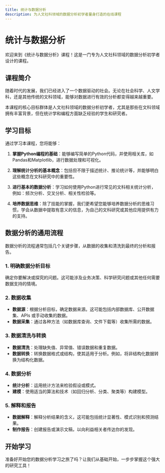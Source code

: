 ```yaml
---
title: 统计与数据分析
description: 为人文社科领域的数据分析初学者量身打造的在线课程
---
```


# 统计与数据分析

欢迎来到《统计与数据分析》课程！这是一门专为人文社科领域的数据分析初学者设计的课程。

## 课程简介

随着时代的发展，我们已经进入了一个数据驱动的社会。无论在社会科学、人文学科，还是其他传统的文科领域，能够对数据进行有效的分析都变得越来越重要。

本课程的核心目标群体是人文社科领域的数据分析初学者，尤其是那些在文科领域拥有丰富背景，但在统计学和编程方面缺乏经验的学生和研究者。

## 学习目标

通过学习本课程，您将能够：

1. **掌握Python编程的基础**：能够编写简单的Python代码，并使用相关库，如Pandas和Matplotlib，进行数据处理和可视化。

2. **理解统计分析的基本概念**：包括但不限于描述统计、推论统计等，并能够明白这些概念在文科研究中的重要性。

3. **进行基本的数据分析**：学习如何使用Python进行常见的文科相关统计分析，例如：频次分析、交叉分析、相关性检验等。

4. **培养数据思维**：除了技能的掌握，我们更希望您能够培养数据分析的思维习惯，学会从数据中提取有意义的信息，为自己的文科研究或其他应用提供有力的支持。

## 数据分析的通用流程

数据分析的流程通常包括几个关键步骤，从数据的收集和清洗到最终的分析和报告。

### 1. 明确数据分析目标
确定你要解决或探究的问题。这可能涉及业务决策、科学研究问题或其他任何需要数据支持的情境。

### 2. 数据收集
- **数据源**：根据分析目标，确定数据来源。这可能包括内部数据库、公开数据集、APIs 或手动收集的数据。
- **数据采集**：通过各种方法（如数据库查询、文件下载等）收集所需的数据。

### 3. 数据清洗与转换
- **数据清洗**：处理缺失值、异常值、错误数据和重复数据。
- **数据转换**：转换数据格式或结构，使其适用于分析。例如，将非结构化数据转换为结构化数据。

### 4. 数据分析
- **统计分析**：运用统计方法来检验假设或模式。
- **建模**：使用适当的算法和技术（如回归分析、分类、聚类等）构建模型。

### 5. 解释和报告
- **数据解释**：解释分析结果的含义，这可能包括统计显著性、模式识别和预测结果。
- **制作报告**：创建报告或演示文稿，以向利益相关者传达你的发现。

## 开始学习

准备好开始您的数据分析学习之旅了吗？让我们从基础开始，一步步掌握这个强大的研究工具！

<Cards>
  <Card title="Python编程基础" href="/docs/python-basics" />
  <Card title="统计学概念" href="/docs/statistics" />
  <Card title="数据处理实践" href="/docs/data-processing" />
  <Card title="可视化技术" href="/docs/visualization" />
</Cards>
